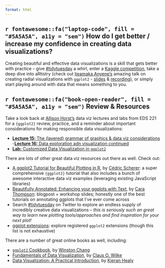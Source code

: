 ```yaml
---
format: html
---
```


## **`r fontawesome::fa("laptop-code", fill = "#5A5A5A", a11y = "sem")`** How do I get better / increase my confidence in creating data visualizations?

Creating beautiful and effective data visualizations is a skill that gets better with practice -- give [#tidytuesday](https://github.com/rfordatascience/tidytuesday) a whirl, enter a [Kaggle competition](https://www.kaggle.com/competitions), take a deep dive into aRtistry (check out [Ijeamaka Anyene's](https://ijeamaka-anyene.netlify.app/) amazing talk on creating radial visualizations with `ggplot2` - [slides](https://ijeamakaanyene.github.io/aRt_ggplot/index.html#1) & [recording](https://www.youtube.com/watch?v=h0i6KAahLY8&ab_channel=R-LadiesGlobal)), or simply start playing around with data that means something to you.

## **`r fontawesome::fa("book-open-reader", fill = "#5A5A5A", a11y = "sem")`** Review & Resources

Take a look back at [Allison Horst's](https://allisonhorst.github.io/) data viz lectures and labs from EDS 221 for a `{ggplot2}` review, practice, and a reminder about important considerations for making responsible data visualizations:

- [**Lecture 15:** The (layered) grammar of graphics & data viz considerations](https://docs.google.com/presentation/d/e/2PACX-1vSpUdai7BTXprh3dwSNBpJymNGUIOFhEgQn5XbQWZhWy8EpUyd64Lem08YK_kc6tP0iyoJ5wRAVvSYe/pub?start=false&loop=false&delayms=3000&slide=id.p)
-[**Lecture 16:** Data exploration adn visualization continued](https://docs.google.com/presentation/d/e/2PACX-1vR1QB0S3AfBfdJZ1nnhUw2iKSxV83GDc5l9BYPC6yQhxBdnzRpAAZ2lh7QWhX4kY65Uf_q0yK9FtHmW/pub?start=false&loop=false&delayms=3000&slide=id.p)
- [**Lab:** Customized Data Visualization in `ggplot2`](https://allisonhorst.github.io/eds221-day8-comp/data_viz.html)

There are lots of other great data viz resources out there as well. Check out:

- [A ggplot2 Tutorial for Beautiful Plotting in R
](https://www.cedricscherer.com/2019/08/05/a-ggplot2-tutorial-for-beautiful-plotting-in-r/), by [Cédric Scherer](https://www.cedricscherer.com/): a super comprehensive `{ggplot2}` tutorial that also includes a bunch of awesome interactive data viz examples (leveraging existing JavaScript libraries)
- [Beautifully Annotated: Enhancing your ggplots with Text](https://www.cararthompson.com/talks/rl-cambridge-beautifully-annotated/), by [Cara Thompson](https://www.cararthompson.com/index.html): blogpost + workshop slides; honestly one of the best tutorials on annotating ggplots that I've ever come across 
- Search [#tidytuesday](https://twitter.com/search?q=%23tidytuesday&src=typed_query) on Twitter to explore an endless supply of incredibly creative data visualizations -- *this is seriously such an great way to learn new plotting tools/approaches and find inspiration for your next plot!*
- [ggplot extensions](https://exts.ggplot2.tidyverse.org/): explore registered `ggplot2` extensions (though this list is not exhaustive)

There are a number of great online books as well, including: 

- [`ggplot2` Cookbook](http://www.cookbook-r.com/Graphs/), by [Winston Chang](https://github.com/wch)
- [Fundamentals of Data Visualization](https://clauswilke.com/dataviz/), by [Claus O. Wilke](https://clauswilke.com/)
- [Data Visualization: A Practical Introduction](https://socviz.co/index.html#preface), by [Kieran Healy](https://kieranhealy.org/)